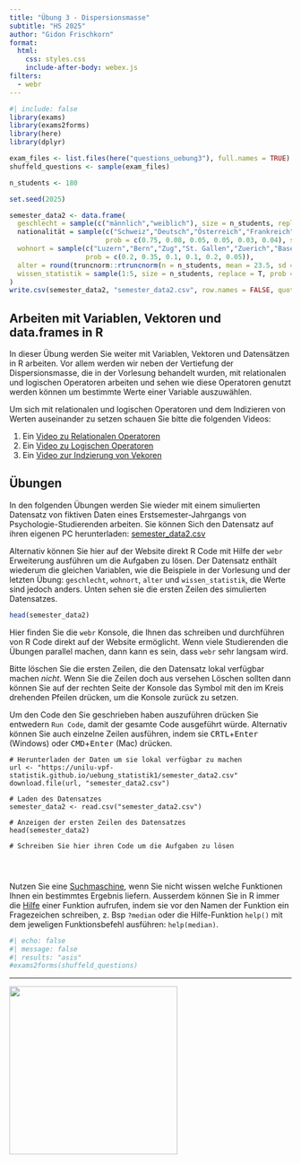 ```yaml
---
title: "Übung 3 - Dispersionsmasse"
subtitle: "HS 2025"
author: "Gidon Frischkorn"
format:
  html:
    css: styles.css
    include-after-body: webex.js
filters:
  - webr
---
```


```r
#| include: false
library(exams)
library(exams2forms)
library(here)
library(dplyr)

exam_files <- list.files(here("questions_uebung3"), full.names = TRUE)
shuffeld_questions <- sample(exam_files)

n_students <- 180

set.seed(2025)

semester_data2 <- data.frame(
  geschlecht = sample(c("männlich","weiblich"), size = n_students, replace = T, prob = c(0.20,0.80)),
  nationalität = sample(c("Schweiz","Deutsch","Österreich","Frankreich","Italien","andere"),
                        prob = c(0.75, 0.08, 0.05, 0.05, 0.03, 0.04), size = n_students, replace = T),
  wohnort = sample(c("Luzern","Bern","Zug","St. Gallen","Zuerich","Basel"),size = n_students, replace = T,
                   prob = c(0.2, 0.35, 0.1, 0.1, 0.2, 0.05)),
  alter = round(truncnorm::rtruncnorm(n = n_students, mean = 23.5, sd = 4.2, a = 17),1),
  wissen_statistik = sample(1:5, size = n_students, replace = T, prob = c(0.1,0.35,0.3, 0.2, 0.05))
)
write.csv(semester_data2, "semester_data2.csv", row.names = FALSE, quote = FALSE)
```

## Arbeiten mit Variablen, Vektoren und data.frames in R

In dieser Übung werden Sie weiter mit Variablen, Vektoren und Datensätzen in R arbeiten. Vor allem werden wir neben der Vertiefung der Dispersionsmasse, die in der Vorlesung behandelt wurden, mit relationalen und logischen Operatoren arbeiten und sehen wie diese Operatoren genutzt werden können um bestimmte Werte einer Variable auszuwählen.

Um sich mit relationalen und logischen Operatoren und dem Indizieren von Werten auseinander zu setzen schauen Sie bitte die folgenden Videos:

1. Ein [Video zu Relationalen Operatoren](https://www.youtube.com/watch?v=ZJ7H-3j_-mE)
2. Ein [Video zu Logischen Operatoren](https://www.youtube.com/watch?v=6PpQS-YLWDQ&t=2s)
3. Ein [Video zur Indzierung von Vekoren](https://www.youtube.com/watch?v=o_ldRKmgvHo&list=PLjgj6kdf_snYBkIsWQYcYtUZiDpam7ygg&index=5)

## Übungen

In den folgenden Übungen werden Sie wieder mit einem simulierten Datensatz von fiktiven Daten eines Erstsemester-Jahrgangs von Psychologie-Studierenden arbeiten. Sie können Sich den Datensatz auf ihren eigenen PC herunterladen: [semester_data2.csv](semester_data2.csv)

Alternativ können Sie hier auf der Website direkt R Code mit Hilfe der `webr` Erweiterung ausführen um die Aufgaben zu lösen. Der Datensatz enthält wiederum die gleichen Variablen, wie die Beispiele in der Vorlesung und der letzten Übung: `geschlecht`, `wohnort`, `alter` und `wissen_statistik`, die Werte sind jedoch anders. Unten sehen sie die ersten Zeilen des simulierten Datensatzes.

```r
head(semester_data2)
```

Hier finden Sie die `webr` Konsole, die Ihnen das schreiben und durchführen von R Code direkt auf der Website ermöglicht. Wenn viele Studierenden die Übungen parallel machen, dann kann es sein, dass `webr` sehr langsam wird. 

Bitte löschen Sie die ersten Zeilen, die den Datensatz lokal verfügbar machen *nicht*. Wenn Sie die Zeilen doch aus versehen Löschen sollten dann können Sie auf der rechten Seite der Konsole das Symbol mit den im Kreis drehenden Pfeilen drücken, um die Konsole zurück zu setzen.

Um den Code den Sie geschrieben haben auszuführen drücken Sie entwedern `Run Code`, damit der gesamte Code ausgeführt würde. Alternativ können Sie auch einzelne Zeilen ausführen, indem sie <kbd>CRTL</kbd>+<kbd>Enter</kbd> (Windows) oder <kbd>CMD</kbd>+<kbd>Enter</kbd> (Mac) drücken.

```webr-r
# Herunterladen der Daten um sie lokal verfügbar zu machen
url <- "https://unilu-vpf-statistik.github.io/uebung_statistik1/semester_data2.csv"
download.file(url, "semester_data2.csv")

# Laden des Datensatzes
semester_data2 <- read.csv("semester_data2.csv")

# Anzeigen der ersten Zeilen des Datensatzes
head(semester_data2)

# Schreiben Sie hier ihren Code um die Aufgaben zu lösen




```

Nutzen Sie eine [Suchmaschine](https://unilu-vpf-statistik.github.io/uebung_statistik1/about.html#suchmaschinen), wenn Sie nicht wissen welche Funktionen Ihnen ein bestimmtes Ergebnis liefern. Ausserdem können Sie in R immer die [Hilfe](https://www.r-project.org/help.html) einer Funktion aufrufen, indem sie vor den Namen der Funktion ein Fragezeichen schreiben, z. Bsp `?median` oder die Hilfe-Funktion `help()` mit dem jeweligen Funktionsbefehl ausführen: `help(median)`.

```r
#| echo: false
#| message: false
#| results: "asis"
#exams2forms(shuffeld_questions)
```

------------------------------------------------------------------------

[![](images/Logo_UniLu.png){fig-align="center" width="300"}](https://www.unilu.ch/fakultaeten/vpf/uebersicht/)
